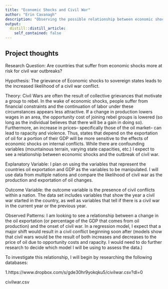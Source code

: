 ```yaml
---
title: "Economic Shocks and Civil War"
author: "Erin Cavanagh"
description: "Observing the possible relationship between economic shocks to a state' oil market and the liklihood of civil war"
output:
  distill::distill_article:
    self_contained: false
---
```




## Project thoughts

Research Question: Are countries that suffer from economic shocks more at risk for civil war outbreaks?

Hypothesis: The grievance of Economic shocks to sovereign states leads to the increased likelihood of a civil war conflict. 

Theory: Civil Wars are often the result of collective grievances that motivate a group to rebel. In the wake of economic shocks, people suffer from financial constraints and the continuation of labor under these circumstances appears less attractive. If a change in production lowers wages in an area, the opportunity cost of joining rebel groups is lowered (so long as the individual believes that there will be a gain in doing so). Furthermore, an increase in prices– specifically those of the oil market– can lead to rapacity and violence. Thus, states that depend on the exportation of oil for a portion of their GDP will be more sensitive to the effects of economic shocks on internal conflicts. While there are confounding variables (mountainous terrain, varying state capacities, etc.) I expect to see a relationship between economic shocks and the outbreak of civil war. 

Explanatory Variable: I plan on using the variables that represent the countries oil exportation and GDP as the variables to be manipulated. I will use data from multiple nations and compare the likelihood of civil war as the production and exportation of oil changes. 

Outcome Variable: the outcome variable is the presence of civil conflicts within a nation. The data set includes variables that show the year a civil war started in the country, as well as variables that tell if there is a civil war in the current year or the previous year. 

Observed Patterns: I am looking to see a relationship between a change in the oil exportation (or percentage of the GDP that comes from oil production) and the onset of civil war. In a regression model, I expect that a major shift would result in a civil conflict beginning soon after (models show that civil wars would be the result of both increases and decreases to the price of oil due to opportunity costs and rapacity. I would need to do further research to decide which model I will be using to assess the data.)


To investigate this relationship, I will begin by researching the following databases:

1.https://www.dropbox.com/s/gde30hr9yokqku5/civilwar.csv?dl=0

 civilwar.csv  






